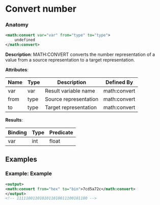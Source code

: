 # Convert number

### Anatomy

```xml
<math:convert var="var" from="type" to="type">
    undefined
</math:convert>
```

 **Description**:
 MATH:CONVERT converts the number representation of a value from a source representation to a target representation.

**Attributes**:

| Name | Type | Description | Defined By |
| ---- | ---- | ----------- | ---------- |
| var | var | Result variable name | math:convert |
| from | type | Source representation | math:convert |
| to | type | Target representation | math:convert |


**Results**:

| Binding | Type | Predicate |
| ------- | ---- | --------- |
| var | int|float|string | N/A |


## Examples

### Example: Example

```xml
<output>
<math:convert from="hex" to="bin">7cd5a72c</math:convert>
</output>
<!-- 1111100110101011010011100101100 -->
```

